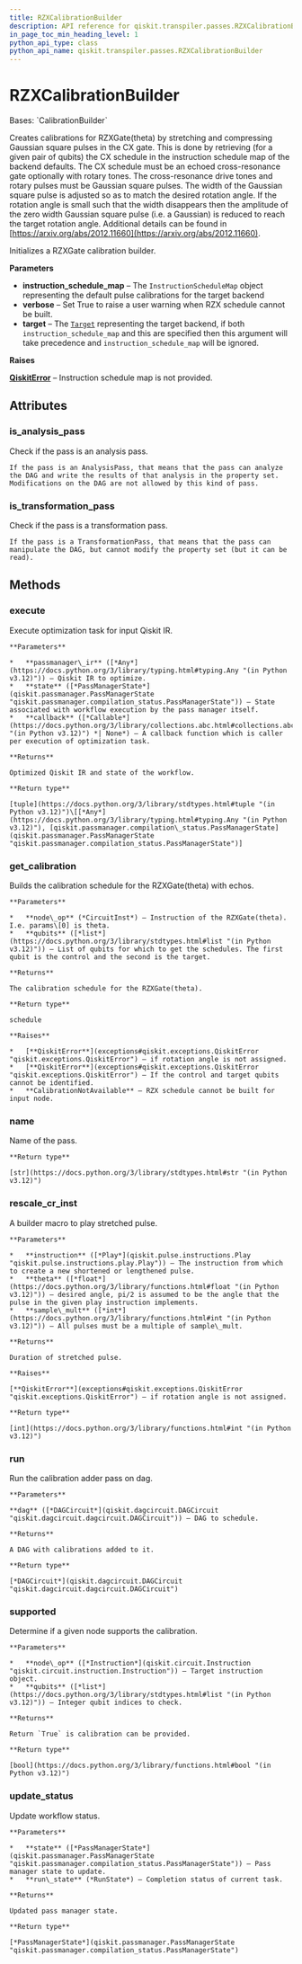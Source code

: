 ```yaml
---
title: RZXCalibrationBuilder
description: API reference for qiskit.transpiler.passes.RZXCalibrationBuilder
in_page_toc_min_heading_level: 1
python_api_type: class
python_api_name: qiskit.transpiler.passes.RZXCalibrationBuilder
---
```


# RZXCalibrationBuilder

<Class id="qiskit.transpiler.passes.RZXCalibrationBuilder" github="https://github.com/Qiskit/qiskit/tree/main/qiskit/transpiler/passes/calibration/rzx_builder.py#L55-L242" signature="qiskit.transpiler.passes.RZXCalibrationBuilder(*args, **kwargs)">
  Bases: `CalibrationBuilder`

  Creates calibrations for RZXGate(theta) by stretching and compressing Gaussian square pulses in the CX gate. This is done by retrieving (for a given pair of qubits) the CX schedule in the instruction schedule map of the backend defaults. The CX schedule must be an echoed cross-resonance gate optionally with rotary tones. The cross-resonance drive tones and rotary pulses must be Gaussian square pulses. The width of the Gaussian square pulse is adjusted so as to match the desired rotation angle. If the rotation angle is small such that the width disappears then the amplitude of the zero width Gaussian square pulse (i.e. a Gaussian) is reduced to reach the target rotation angle. Additional details can be found in [https://arxiv.org/abs/2012.11660](https://arxiv.org/abs/2012.11660).

  Initializes a RZXGate calibration builder.

  **Parameters**

  *   **instruction\_schedule\_map** – The `InstructionScheduleMap` object representing the default pulse calibrations for the target backend
  *   **verbose** – Set True to raise a user warning when RZX schedule cannot be built.
  *   **target** – The [`Target`](qiskit.transpiler.Target "qiskit.transpiler.Target") representing the target backend, if both `instruction_schedule_map` and this are specified then this argument will take precedence and `instruction_schedule_map` will be ignored.

  **Raises**

  [**QiskitError**](exceptions#qiskit.exceptions.QiskitError "qiskit.exceptions.QiskitError") – Instruction schedule map is not provided.

  ## Attributes

  ### is\_analysis\_pass

  <Attribute id="qiskit.transpiler.passes.RZXCalibrationBuilder.is_analysis_pass" name="is_analysis_pass">
    Check if the pass is an analysis pass.

    If the pass is an AnalysisPass, that means that the pass can analyze the DAG and write the results of that analysis in the property set. Modifications on the DAG are not allowed by this kind of pass.
  </Attribute>

  ### is\_transformation\_pass

  <Attribute id="qiskit.transpiler.passes.RZXCalibrationBuilder.is_transformation_pass" name="is_transformation_pass">
    Check if the pass is a transformation pass.

    If the pass is a TransformationPass, that means that the pass can manipulate the DAG, but cannot modify the property set (but it can be read).
  </Attribute>

  ## Methods

  ### execute

  <Function id="qiskit.transpiler.passes.RZXCalibrationBuilder.execute" name="execute" github="https://github.com/Qiskit/qiskit/tree/main/qiskit/transpiler/basepasses.py#L189-L211" signature="execute(passmanager_ir, state, callback=None)">
    Execute optimization task for input Qiskit IR.

    **Parameters**

    *   **passmanager\_ir** ([*Any*](https://docs.python.org/3/library/typing.html#typing.Any "(in Python v3.12)")) – Qiskit IR to optimize.
    *   **state** ([*PassManagerState*](qiskit.passmanager.PassManagerState "qiskit.passmanager.compilation_status.PassManagerState")) – State associated with workflow execution by the pass manager itself.
    *   **callback** ([*Callable*](https://docs.python.org/3/library/collections.abc.html#collections.abc.Callable "(in Python v3.12)") *| None*) – A callback function which is caller per execution of optimization task.

    **Returns**

    Optimized Qiskit IR and state of the workflow.

    **Return type**

    [tuple](https://docs.python.org/3/library/stdtypes.html#tuple "(in Python v3.12)")\[[*Any*](https://docs.python.org/3/library/typing.html#typing.Any "(in Python v3.12)"), [qiskit.passmanager.compilation\_status.PassManagerState](qiskit.passmanager.PassManagerState "qiskit.passmanager.compilation_status.PassManagerState")]
  </Function>

  ### get\_calibration

  <Function id="qiskit.transpiler.passes.RZXCalibrationBuilder.get_calibration" name="get_calibration" github="https://github.com/Qiskit/qiskit/tree/main/qiskit/transpiler/passes/calibration/rzx_builder.py#L165-L242" signature="get_calibration(node_op, qubits)">
    Builds the calibration schedule for the RZXGate(theta) with echos.

    **Parameters**

    *   **node\_op** (*CircuitInst*) – Instruction of the RZXGate(theta). I.e. params\[0] is theta.
    *   **qubits** ([*list*](https://docs.python.org/3/library/stdtypes.html#list "(in Python v3.12)")) – List of qubits for which to get the schedules. The first qubit is the control and the second is the target.

    **Returns**

    The calibration schedule for the RZXGate(theta).

    **Return type**

    schedule

    **Raises**

    *   [**QiskitError**](exceptions#qiskit.exceptions.QiskitError "qiskit.exceptions.QiskitError") – if rotation angle is not assigned.
    *   [**QiskitError**](exceptions#qiskit.exceptions.QiskitError "qiskit.exceptions.QiskitError") – If the control and target qubits cannot be identified.
    *   **CalibrationNotAvailable** – RZX schedule cannot be built for input node.
  </Function>

  ### name

  <Function id="qiskit.transpiler.passes.RZXCalibrationBuilder.name" name="name" github="https://github.com/Qiskit/qiskit/tree/main/qiskit/passmanager/base_tasks.py#L68-L70" signature="name()">
    Name of the pass.

    **Return type**

    [str](https://docs.python.org/3/library/stdtypes.html#str "(in Python v3.12)")
  </Function>

  ### rescale\_cr\_inst

  <Function id="qiskit.transpiler.passes.RZXCalibrationBuilder.rescale_cr_inst" name="rescale_cr_inst" github="https://github.com/Qiskit/qiskit/tree/main/qiskit/pulse/builder.py#L110-L163" signature="static rescale_cr_inst(instruction, theta, sample_mult=16)">
    A builder macro to play stretched pulse.

    **Parameters**

    *   **instruction** ([*Play*](qiskit.pulse.instructions.Play "qiskit.pulse.instructions.play.Play")) – The instruction from which to create a new shortened or lengthened pulse.
    *   **theta** ([*float*](https://docs.python.org/3/library/functions.html#float "(in Python v3.12)")) – desired angle, pi/2 is assumed to be the angle that the pulse in the given play instruction implements.
    *   **sample\_mult** ([*int*](https://docs.python.org/3/library/functions.html#int "(in Python v3.12)")) – All pulses must be a multiple of sample\_mult.

    **Returns**

    Duration of stretched pulse.

    **Raises**

    [**QiskitError**](exceptions#qiskit.exceptions.QiskitError "qiskit.exceptions.QiskitError") – if rotation angle is not assigned.

    **Return type**

    [int](https://docs.python.org/3/library/functions.html#int "(in Python v3.12)")
  </Function>

  ### run

  <Function id="qiskit.transpiler.passes.RZXCalibrationBuilder.run" name="run" github="https://github.com/Qiskit/qiskit/tree/main/qiskit/transpiler/passes/calibration/base_builder.py#L54-L79" signature="run(dag)">
    Run the calibration adder pass on dag.

    **Parameters**

    **dag** ([*DAGCircuit*](qiskit.dagcircuit.DAGCircuit "qiskit.dagcircuit.dagcircuit.DAGCircuit")) – DAG to schedule.

    **Returns**

    A DAG with calibrations added to it.

    **Return type**

    [*DAGCircuit*](qiskit.dagcircuit.DAGCircuit "qiskit.dagcircuit.dagcircuit.DAGCircuit")
  </Function>

  ### supported

  <Function id="qiskit.transpiler.passes.RZXCalibrationBuilder.supported" name="supported" github="https://github.com/Qiskit/qiskit/tree/main/qiskit/transpiler/passes/calibration/rzx_builder.py#L96-L108" signature="supported(node_op, qubits)">
    Determine if a given node supports the calibration.

    **Parameters**

    *   **node\_op** ([*Instruction*](qiskit.circuit.Instruction "qiskit.circuit.instruction.Instruction")) – Target instruction object.
    *   **qubits** ([*list*](https://docs.python.org/3/library/stdtypes.html#list "(in Python v3.12)")) – Integer qubit indices to check.

    **Returns**

    Return `True` is calibration can be provided.

    **Return type**

    [bool](https://docs.python.org/3/library/functions.html#bool "(in Python v3.12)")
  </Function>

  ### update\_status

  <Function id="qiskit.transpiler.passes.RZXCalibrationBuilder.update_status" name="update_status" github="https://github.com/Qiskit/qiskit/tree/main/qiskit/transpiler/basepasses.py#L213-L221" signature="update_status(state, run_state)">
    Update workflow status.

    **Parameters**

    *   **state** ([*PassManagerState*](qiskit.passmanager.PassManagerState "qiskit.passmanager.compilation_status.PassManagerState")) – Pass manager state to update.
    *   **run\_state** (*RunState*) – Completion status of current task.

    **Returns**

    Updated pass manager state.

    **Return type**

    [*PassManagerState*](qiskit.passmanager.PassManagerState "qiskit.passmanager.compilation_status.PassManagerState")
  </Function>
</Class>

